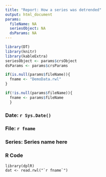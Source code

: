 ```yaml
---
title: "Report: How a series was detrended"
output: html_document
params:
  fileName: NA
  seriesObject: NA
  dsParams: NA
---
```


 

```r
library(DT)
library(knitr)
library(kableExtra)
seriesObject <- params$crsObject
dsParams <- params$crsParams
```


```r
if(is.null(params$fileName)){
  fname <- "DemoData.rwl"
}

if(!is.null(params$fileName)){
  fname <- params$fileName
  }

```

### Date: `r Sys.Date()`

### File: `r fname`

### Series: Series name here

### R Code
```
library(dplR)
dat <- read.rwl("`r fname`")

```